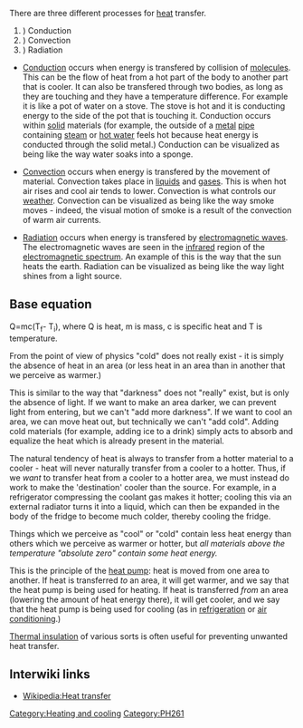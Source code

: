There are three different processes for [[heat]] transfer.  

#) Conduction
#) Convection
#) Radiation

*[[Conduction]] occurs when energy is transfered by collision of [[molecule]]s.  This can be the flow of heat from a hot part of the body to another part that is cooler.  It can also be transfered through two bodies, as long as they are touching and they have a temperature difference.  For example it is like a pot of water on a stove.  The stove is hot and it is  conducting energy to the side of the pot that is touching it. Conduction occurs within [[solid]] materials (for example, the outside of a [[metal]] [[pipe]] containing [[steam]] or [[hot water]] feels hot because heat energy is conducted through the solid metal.) Conduction can be visualized as being like the way water soaks into a sponge.
 
*[[Convection]] occurs when energy is transfered by the movement of material.  Convection takes place in [[liquids]] and [[gases]].  This is when hot air rises and cool air tends to lower.  Convection is what controls our [[weather]]. Convection can be visualized as being like the way smoke moves - indeed, the visual motion of smoke is a result of the convection of warm air currents.
  
*[[Radiation]] occurs when energy is transfered by [[electromagnetic waves]].  The electromagnetic waves are seen in the [[infrared]] region of the [[electromagnetic spectrum]].  An example of this is the way that the sun heats the earth. Radiation can be visualized as being like the way light shines from a light source.

==Base equation==

Q=mc(T<sub>f</sub>- T<sub>i</sub>), where Q is heat, m is mass, c is specific heat and T is temperature.


From the point of view of physics "cold" does not really exist - it is simply the absence of heat in an area (or less heat in an area than in another that we perceive as warmer.)

This is similar to the way that "darkness" does not "really" exist, but is only the absence of light. If we want to make an area darker, we can prevent light from entering, but we can't "add more darkness". If we want to cool an area, we can move heat out, but technically we can't "add cold". Adding cold materials (for example, adding ice to a drink) simply acts to absorb and equalize the heat which is already present in the material.

The natural tendency of heat is always to transfer from a hotter material to a cooler - heat will never naturally transfer from a cooler to a hotter. Thus, if we ''want'' to transfer heat from a cooler to a hotter area, we must instead do work to make the 'destination' cooler than the source.  For example, in a refrigerator compressing the coolant gas makes it hotter; cooling this via an external radiator turns it into a liquid, which can then be expanded in the body of the fridge to become much colder, thereby cooling the fridge.

Things which we perceive as "cool" or "cold" contain less heat energy than others which we perceive as warmer or hotter, but ''all materials above the temperature "absolute zero"{{w|http://en.wikipedia.org/wiki/Absolute_zero}} contain some heat energy.'' 

This is the principle of the [[heat pump]]: heat is moved from one area to another. If heat is transferred ''to'' an area, it will get warmer, and we say that the heat pump is being used for heating. If heat is transferred ''from'' an area (lowering the amount of heat energy there), it will get cooler, and we say that the heat pump is being used for cooling (as in [[refrigeration]] or [[air conditioning]].)

[[Thermal insulation]] of various sorts is often useful for preventing unwanted heat transfer.

== Interwiki links ==

* [[Wikipedia:Heat transfer]]

[[Category:Heating and cooling]]
[[Category:PH261]]